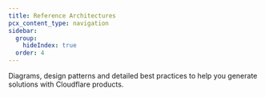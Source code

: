 ```yaml
---
title: Reference Architectures
pcx_content_type: navigation
sidebar:
  group:
    hideIndex: true
  order: 4
---
```



<Description>

Diagrams, design patterns and detailed best practices to help you generate solutions with Cloudflare products.

</Description>

<Render
	file="description-of-ref-architectures"
	product="reference-architecture"
/> <br />

<DirectoryListing />
